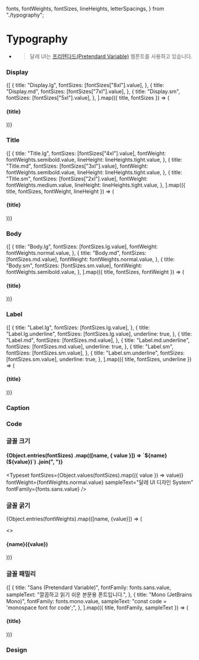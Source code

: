   fonts,
  fontWeights,
  fontSizes,
  lineHeights,
  letterSpacings,
} from "./typography";

# Typography

- > 달레 UI는 [프리텐다드(Pretendard Variable)](https://github.com/orioncactus/pretendard) 웹폰트를 사용하고 있습니다.

### Display

{[
{
title: "Display.lg",
fontSizes: [fontSizes["8xl"].value],
},
{
title: "Display.md",
fontSizes: [fontSizes["7xl"].value],
},
{
title: "Display.sm",
fontSizes: [fontSizes["5xl"].value],
},
].map(({ title, fontSizes }) => (

<div key={title}>
  <h4>{title}</h4>
  <Typeset
    fontSizes={fontSizes}
    fontWeight={fontWeights.bold.value}
    lineHeight={lineHeights.tight.value}
    letterSpacing={letterSpacings.tight.value}
    sampleText="누구든지 사용할 수 있는 Customizable Design System"
    fontFamily={fonts.sans.value}
  />
</div>
))}

### Title

{[
{
title: "Title.lg",
fontSizes: [fontSizes["4xl"].value],
fontWeight: fontWeights.semibold.value,
lineHeight: lineHeights.tight.value,
},
{
title: "Title.md",
fontSizes: [fontSizes["3xl"].value],
fontWeight: fontWeights.semibold.value,
lineHeight: lineHeights.tight.value,
},
{
title: "Title.sm",
fontSizes: [fontSizes["2xl"].value],
fontWeight: fontWeights.medium.value,
lineHeight: lineHeights.tight.value,
},
].map(({ title, fontSizes, fontWeight, lineHeight }) => (

<div key={title}>
  <h4>{title}</h4>
  <Typeset
    fontSizes={fontSizes}
    fontWeight={fontWeight}
    lineHeight={lineHeight}
    letterSpacing={letterSpacings.balanced.value}
    sampleText="누구든지 사용할 수 있는 Customizable Design System"
    fontFamily={fonts.sans.value}
  />
</div>
))}

### Body

{[
{
title: "Body.lg",
fontSizes: [fontSizes.lg.value],
fontWeight: fontWeights.normal.value,
},
{
title: "Body.md",
fontSizes: [fontSizes.md.value],
fontWeight: fontWeights.normal.value,
},
{
title: "Body.sm",
fontSizes: [fontSizes.sm.value],
fontWeight: fontWeights.semibold.value,
},
].map(({ title, fontSizes, fontWeight }) => (

<div key={title}>
  <h4>{title}</h4>
  <Typeset
    fontSizes={fontSizes}
    fontWeight={fontWeight}
    lineHeight={lineHeights.balanced.value}
    letterSpacing={letterSpacings.balanced.value}
    sampleText="누구든지 사용할 수 있는 Customizable Design System"
    fontFamily={fonts.sans.value}
  />
</div>
))}

### Label

{[
{
title: "Label.lg",
fontSizes: [fontSizes.lg.value],
},
{
title: "Label.lg.underline",
fontSizes: [fontSizes.lg.value],
underline: true,
},
{
title: "Label.md",
fontSizes: [fontSizes.md.value],
},
{
title: "Label.md.underline",
fontSizes: [fontSizes.md.value],
underline: true,
},
{
title: "Label.sm",
fontSizes: [fontSizes.sm.value],
},
{
title: "Label.sm.underline",
fontSizes: [fontSizes.sm.value],
underline: true,
},
].map(({ title, fontSizes, underline }) => (

<div key={title}>
  <h4>{title}</h4>
  <Typeset
    fontSizes={fontSizes}
    fontWeight={fontWeights.medium.value}
    lineHeight={lineHeights.tight.value}
    letterSpacing={letterSpacings.balanced.value}
    sampleText="누구든지 사용할 수 있는 Customizable Design System"
    fontFamily={fonts.sans.value}
    style={{ textDecoration: underline ? "underline" : "none" }}
  />
</div>
))}

### Caption

<Typeset
  fontSizes={[fontSizes.xs.value]}
  fontWeight={fontWeights.medium.value}
  lineHeight={lineHeights.tight.value}
  letterSpacing={letterSpacings.balanced.value}
  sampleText="누구든지 사용할 수 있는 Customizable Design System"
  fontFamily={fonts.sans.value}
/>

### Code

<Typeset
  fontSizes={[fontSizes.sm.value]}
  fontWeight={fontWeights.medium.value}
  lineHeight={lineHeights.balanced.value}
  letterSpacing={letterSpacings.balanced.value}
  sampleText="누구든지 사용할 수 있는 Customizable Design System"
  fontFamily={fonts.mono.value}
/>

### 글꼴 크기

<h4>
  {Object.entries(fontSizes)
    .map(([name, { value }]) => `${name}(${value})`)
    .join(", ")}
</h4>

<Typeset
  fontSizes={Object.values(fontSizes).map(({ value }) => value)}
  fontWeight={fontWeights.normal.value}
  sampleText="달레 UI 디자인 System"
  fontFamily={fonts.sans.value}
/>

### 글꼴 굵기

{Object.entries(fontWeights).map(([name, {value}]) => (

<>
  <h4>
    {name}({value})
  </h4>
  <Typeset
    fontSizes={[fontSizes.md.value]}
    fontWeight={value}
    sampleText="달레 UI 디자인 System"
    fontFamily={fonts.sans.value}
  />
</>
))}

### 글꼴 패밀리

{[
{
title: "Sans (Pretendard Variable)",
fontFamily: fonts.sans.value,
sampleText: "깔끔하고 읽기 쉬운 본문용 폰트입니다.",
},
{
title: "Mono (JetBrains Mono)",
fontFamily: fonts.mono.value,
sampleText: "const code = 'monospace font for code';",
},
].map(({ title, fontFamily, sampleText }) => (

<div key={title}>
  <h4>{title}</h4>
  <Typeset
    fontSizes={[fontSizes.md.value]}
    fontWeight={fontWeights.normal.value}
    sampleText={sampleText}
    fontFamily={fontFamily}
  />
</div>
))}

### Design

<Figma
  url="https://www.figma.com/design/mQ2ETYC6LXGOwVETov3CgO/Dale-UI-Kit?node-id=315-6541&t=X1w0G22hRQJSBhdH-4"
  collapsible={true}
  defaultCollapsed={true}
/>
